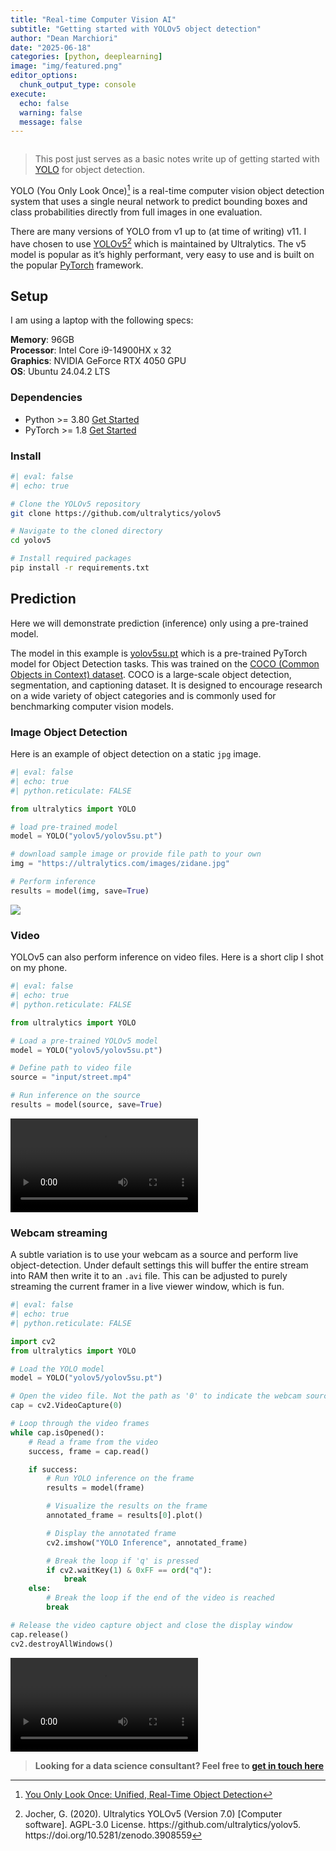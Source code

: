 ```yaml
---
title: "Real-time Computer Vision AI"  
subtitle: "Getting started with YOLOv5 object detection"
author: "Dean Marchiori"
date: "2025-06-18"
categories: [python, deeplearning]
image: "img/featured.png"
editor_options: 
  chunk_output_type: console
execute: 
  echo: false
  warning: false 
  message: false
---  
```


```r

```

> This post just serves as a basic notes write up of getting started with [YOLO](https://en.wikipedia.org/wiki/You_Only_Look_Once) for object detection.    

YOLO (You Only Look Once)[^1] is a real-time computer vision object detection system that uses a single neural network to predict bounding boxes and class probabilities directly from full images in one evaluation.

There are many versions of YOLO from v1 up to (at time of writing) v11. I have chosen to use [YOLOv5](https://github.com/ultralytics/yolov5)[^2] which is maintained by Ultralytics. The v5 model is popular as it's highly performant, very easy to use and is built on the popular [PyTorch](https://pytorch.org/) framework. 

## Setup  

I am using a laptop with the following specs: 

**Memory**: 96GB  
**Processor**: Intel Core i9-14900HX x 32  
**Graphics**: NVIDIA GeForce RTX 4050 GPU   
**OS**:  Ubuntu 24.04.2 LTS  





### Dependencies  

- Python >= 3.80   [Get Started](https://www.python.org/)
- PyTorch >= 1.8   [Get Started](https://pytorch.org/get-started/locally/)

### Install  

```bash
#| eval: false
#| echo: true 

# Clone the YOLOv5 repository
git clone https://github.com/ultralytics/yolov5

# Navigate to the cloned directory
cd yolov5

# Install required packages
pip install -r requirements.txt
```

## Prediction 

Here we will demonstrate prediction (inference) only using a pre-trained model. 

The model in this example is [yolov5su.pt](https://docs.ultralytics.com/models/yolov5/#performance-metrics) which is a pre-trained PyTorch model for Object Detection tasks. This was trained on the [COCO (Common Objects in Context) dataset](https://docs.ultralytics.com/datasets/detect/coco/). COCO is a large-scale object detection, segmentation, and captioning dataset. It is designed to encourage research on a wide variety of object categories and is commonly used for benchmarking computer vision models.  

### Image Object Detection 

Here is an example of object detection on a static `jpg` image.  

```python
#| eval: false
#| echo: true
#| python.reticulate: FALSE

from ultralytics import YOLO

# load pre-trained model
model = YOLO("yolov5/yolov5su.pt")

# download sample image or provide file path to your own
img = "https://ultralytics.com/images/zidane.jpg" 

# Perform inference
results = model(img, save=True)
```

![](img/zidane.jpg)


### Video

YOLOv5 can also perform inference on video files. Here is a short clip I shot on my phone. 

```python
#| eval: false
#| echo: true
#| python.reticulate: FALSE

from ultralytics import YOLO

# Load a pre-trained YOLOv5 model
model = YOLO("yolov5/yolov5su.pt")

# Define path to video file
source = "input/street.mp4"

# Run inference on the source
results = model(source, save=True) 
```

![](img/street.webm)

### Webcam streaming  

A subtle variation is to use your webcam as a source and perform live object-detection. Under default settings this will buffer the entire stream into RAM then write it to an `.avi` file. This can be adjusted to purely streaming the current framer in a live viewer window, which is fun. 

```python
#| eval: false
#| echo: true
#| python.reticulate: FALSE

import cv2
from ultralytics import YOLO

# Load the YOLO model
model = YOLO("yolov5/yolov5su.pt")

# Open the video file. Not the path as '0' to indicate the webcam source
cap = cv2.VideoCapture(0)

# Loop through the video frames
while cap.isOpened():
    # Read a frame from the video
    success, frame = cap.read()

    if success:
        # Run YOLO inference on the frame
        results = model(frame)

        # Visualize the results on the frame
        annotated_frame = results[0].plot()

        # Display the annotated frame
        cv2.imshow("YOLO Inference", annotated_frame)

        # Break the loop if 'q' is pressed
        if cv2.waitKey(1) & 0xFF == ord("q"):
            break
    else:
        # Break the loop if the end of the video is reached
        break

# Release the video capture object and close the display window
cap.release()
cv2.destroyAllWindows()
```

![](img/webcam.webm)




[^1]: [You Only Look Once: Unified, Real-Time Object Detection](https://arxiv.org/abs/1506.02640)  

[^2]: Jocher, G. (2020). Ultralytics YOLOv5 (Version 7.0) [Computer software]. AGPL-3.0 License. https://github.com/ultralytics/yolov5. https://doi.org/10.5281/zenodo.3908559  


> **Looking for a data science consultant? Feel free to [get in touch here](https://www.deanmarchiori.com)**
